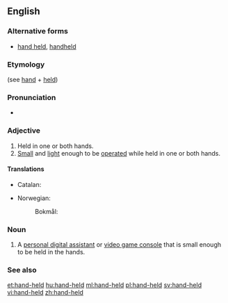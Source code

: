 ==English==

===Alternative forms===
* [[hand held]], [[handheld]]

===Etymology===
(see [[hand]] + [[held]])

===Pronunciation===
* {{IPA|/ˈhændˌhɛld/|lang=en}}

===Adjective===
{{en-adj|-|head=[[hand]]-[[held]]}}

# Held in one or both hands.
# [[small|Small]] and [[light]] enough to be [[operate]]d while held in one or both hands.

====Translations====
{{trans-top|held in one hand}}
* Catalan: {{t|ca|mac}}
{{trans-mid}}
* Norwegian:
*: Bokmål: {{t|nb|håndholdt}}
{{trans-bottom}}

===Noun===
{{en-noun}}

# {{label|en|computing}} A [[personal digital assistant]] or [[video game console]] that is small enough to be held in the hands.

===See also===
{{wikipedia}}

[[et:hand-held]]
[[hu:hand-held]]
[[ml:hand-held]]
[[pl:hand-held]]
[[sv:hand-held]]
[[vi:hand-held]]
[[zh:hand-held]]